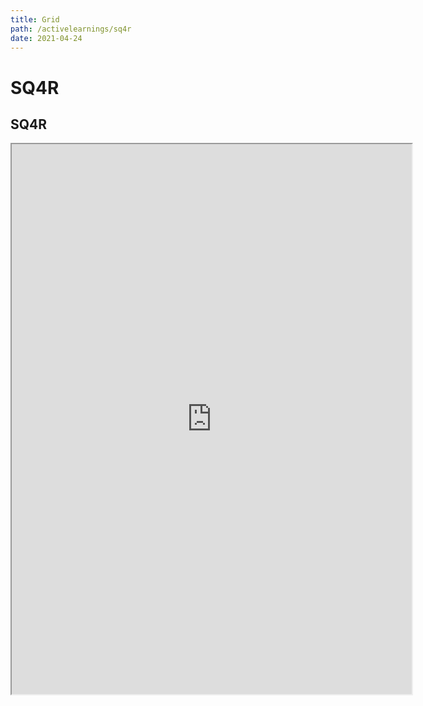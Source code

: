 ```yaml
---
title: Grid
path: /activelearnings/sq4r
date: 2021-04-24
---
```


# SQ4R

<h2 class="ui dividing header">SQ4R</h2>

<div class="highlighted example" data-class="grid">
  <iframe
    src="https://www.appsheet.com/start/c69be207-1198-4ff3-938a-ca06426d7b40"
    width="640"
    height="880"
  />
  <h4 class="ui header">SQ4Rの使い方</h4>
sq4rテンプレート（各項 XX分）

## Survey（構成・特徴を見る）

まず、本を読む前に一度パラパラと目次・本文をチェックします。

この時にチェックするポイントとしては、「どの部分に重要なことが書いてあるのか」を知ることです。

具体的には、

・太字やマーカーが使われている部分は重要かも！

・章末にまとめのページがあるからここを見れば大枠の内容がわかる！といったことを確認するといいかもしれません！

ここ重要なのは本の内容を確認するのではなくて、あくまで本の構成や特徴を掴んで「この本をどう読むのがいいか」を考えることです。

## Question（目次の質問化）

目次を質問の形にしていきます。

【例】

①7 つの習慣

②「習慣」の定義って何？

③3 つの資産って何？

ポイントとしては「この見出し（目次）ではどんな情報を知ることができるのか」というのがわかる状態にする

## Read（回答を作る）

「Question」のステップで作った質問に回答するように本文を読んでの内容を埋めていきます。ここでは細かい部分までまとめる必要はなく、”ざっくりとした回答”で大丈夫です！「Survey」で確認した要点が書いてある部分を中心にチェックするようにしましょう。
回答を入力

## Respond（自分なりの言葉でまとめる）

1. これはつまりこういうことかな？
2. こういう例で説明できそうかな？
3. この情報を使って普段の生活にどう活かせるかな？

自分の中で「こういう解釈であってるかな？」みたいなことをまとめることが重要になります。
「Read」でのざっくりとしたまとめを「身の回りの具体例」や「自分なりの情報の使い方」でより詳しい内容に肉付けするイメージがいいかもしれません
回答を入力

## Record（本の内容と照合する）

「Respond」でまとめた自分の解釈が合っているのかどうかをチェックしていきます。まとめた内容と本の内容を照らし合わせながら「合っていた部分」と「間違っていた部分」に分けていきましょう。そして、合っていた部分はそのままで、間違っていた部分は正しい情報に修正しましょう。
回答を入力

## Review（振り返る）

分散学習帳アプリを使用するのがおすすめ！！！！「Record」で完成した内容を週 1 回や月 1 回で思い出す作業を行います。読んだ本の内容を記憶に残しやすくするためには、インプットした内容を想起する（思い出す）ことが重要なので、定期的な振り返りが重要なんですね。人は思い出すことで記憶に残りやすくなりますからね。

</div>
